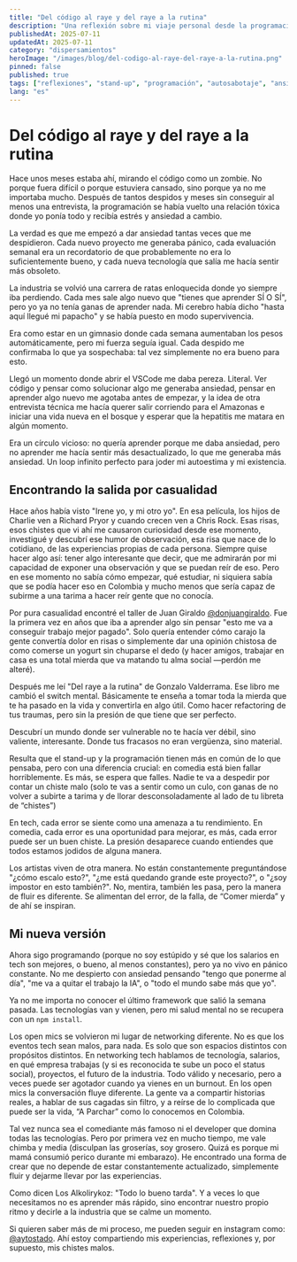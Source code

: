 ```yaml
---
title: "Del código al raye y del raye a la rutina"
description: "Una reflexión sobre mi viaje personal desde la programación hasta el stand-up, explorando el autosabotaje, la ansiedad y la búsqueda de la autenticidad."
publishedAt: 2025-07-11
updatedAt: 2025-07-11
category: "dispersamientos"
heroImage: "/images/blog/del-codigo-al-raye-del-raye-a-la-rutina.png"
pinned: false
published: true
tags: ["reflexiones", "stand-up", "programación", "autosabotaje", "ansiedad"]
lang: "es"
---
```



# Del código al raye y del raye a la rutina

Hace unos meses estaba ahí, mirando el código como un zombie. No porque fuera difícil o porque estuviera cansado, sino porque ya no me importaba mucho. Después de tantos despidos y meses sin conseguir al menos una entrevista, la programación se había vuelto una relación tóxica donde yo ponía todo y recibía estrés y ansiedad a cambio.

La verdad es que me empezó a dar ansiedad tantas veces que me despidieron. Cada nuevo proyecto me generaba pánico, cada evaluación semanal era un recordatorio de que probablemente no era lo suficientemente bueno, y cada nueva tecnología que salía me hacía sentir más obsoleto.

La industria se volvió una carrera de ratas enloquecida donde yo siempre iba perdiendo. Cada mes sale algo nuevo que "tienes que aprender SÍ O SÍ", pero yo ya no tenía ganas de aprender nada. Mi cerebro había dicho "hasta aquí llegué mi papacho" y se había puesto en modo supervivencia.

Era como estar en un gimnasio donde cada semana aumentaban los pesos automáticamente, pero mi fuerza seguía igual. Cada despido me confirmaba lo que ya sospechaba: tal vez simplemente no era bueno para esto.

Llegó un momento donde abrir el VSCode me daba pereza. Literal. Ver código y pensar como solucionar algo me generaba ansiedad, pensar en aprender algo nuevo me agotaba antes de empezar, y la idea de otra entrevista técnica me hacía querer salir corriendo para el Amazonas e iniciar una vida nueva en el bosque y esperar que la hepatitis me matara en algún momento.

Era un círculo vicioso: no quería aprender porque me daba ansiedad, pero no aprender me hacía sentir más desactualizado, lo que me generaba más ansiedad. Un loop infinito perfecto para joder mi autoestima y mi existencia.

## Encontrando la salida por casualidad

Hace años había visto "Irene yo, y mi otro yo". En esa película, los hijos de Charlie ven a Richard Pryor y cuando crecen ven a Chris Rock. Esas risas, esos chistes que vi ahí me causaron curiosidad desde ese momento, investigué y descubrí ese humor de observación, esa risa que nace de lo cotidiano, de las experiencias propias de cada persona.
Siempre quise hacer algo así: tener algo interesante que decir, que me admirarán por mi capacidad de exponer una observación y que se puedan reír de eso. Pero en ese momento no sabía cómo empezar, qué estudiar, ni siquiera sabía que se podía hacer eso en Colombia y mucho menos que sería capaz de subirme a una tarima a hacer reír gente que no conocía.

Por pura casualidad encontré el taller de Juan Giraldo [@donjuangiraldo](https://www.instagram.com/donjuangiraldo/). Fue la primera vez en años que iba a aprender algo sin pensar "esto me va a conseguir trabajo mejor pagado". Solo quería entender cómo carajo la gente convertía dolor en risas o simplemente dar una opinión chistosa de como comerse un yogurt sin chuparse el dedo (y hacer amigos, trabajar en casa es una total mierda que va matando tu alma social —perdón me alteré).

Después me leí "Del raye a la rutina" de Gonzalo Valderrama. Ese libro me cambió el switch mental. Básicamente te enseña a tomar toda la mierda que te ha pasado en la vida y convertirla en algo útil. Como hacer refactoring de tus traumas, pero sin la presión de que tiene que ser perfecto.

Descubrí un mundo donde ser vulnerable no te hacía ver débil, sino valiente, interesante. Donde tus fracasos no eran vergüenza, sino material.

Resulta que el stand-up y la programación tienen más en común de lo que pensaba, pero con una diferencia crucial: en comedia está bien fallar horriblemente. Es más, se espera que falles. Nadie te va a despedir por contar un chiste malo (solo te vas a sentir como un culo, con ganas de no volver a subirte a tarima y de llorar desconsoladamente al lado de tu libreta de “chistes”)

En tech, cada error se siente como una amenaza a tu rendimiento. En comedia, cada error es una oportunidad para mejorar, es más, cada error puede ser un buen chiste. La presión desaparece cuando entiendes que todos estamos jodidos de alguna manera.

Los artistas viven de otra manera. No están constantemente preguntándose "¿cómo escalo esto?", "¿me está quedando grande este proyecto?", o "¿soy impostor en esto también?". No, mentira, también les pasa, pero la manera de fluir es diferente. Se alimentan del error, de la falla, de “Comer mierda” y de ahí se inspiran.

## Mi nueva versión

Ahora sigo programando (porque no soy estúpido y sé que los salarios en tech son mejores, o bueno, al menos constantes), pero ya no vivo en pánico constante. No me despierto con ansiedad pensando "tengo que ponerme al día", "me va a quitar el trabajo la IA", o "todo el mundo sabe más que yo".

Ya no me importa no conocer el último framework que salió la semana pasada. Las tecnologías van y vienen, pero mi salud mental no se recupera con un `npm install`.

Los open mics se volvieron mi lugar de networking diferente. No es que los eventos tech sean malos, para nada. Es solo que son espacios distintos con propósitos distintos.
En networking tech hablamos de tecnología, salarios, en qué empresa trabajas (y si es reconocida te sube un poco el status social), proyectos, el futuro de la industria. Todo válido y necesario, pero a veces puede ser agotador cuando ya vienes en un burnout.
En los open mics la conversación fluye diferente. La gente va a compartir historias reales, a hablar de sus cagadas sin filtro, y a reírse de lo complicada que puede ser la vida, “A Parchar” como lo conocemos en Colombia.

Tal vez nunca sea el comediante más famoso ni el developer que domina todas las tecnologías. Pero por primera vez en mucho tiempo, me vale chimba y media (disculpan las groserías, soy grosero. Quizá es porque mi mamá consumió perico durante mi embarazo). He encontrado una forma de crear que no depende de estar constantemente actualizado, simplemente fluir y dejarme llevar por las experiencias.

Como dicen Los Alkolirykoz: "Todo lo bueno tarda". Y a veces lo que necesitamos no es aprender más rápido, sino encontrar nuestro propio ritmo y decirle a la industria que se calme un momento.

Si quieren saber más de mi proceso, me pueden seguir en instagram como: [@aytostado](https://www.instagram.com/aytostado/). Ahí estoy compartiendo mis experiencias, reflexiones y, por supuesto, mis chistes malos.